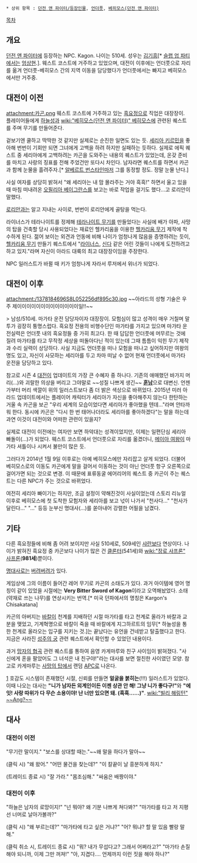  * 상위 항목 : [[던전 앤 파이터/등장인물]], [[언더풋]], [[베히모스(던전 앤 파이터)]]

[[목차]]

== 개요 ==
[[던전 앤 파이터]]에 등장하는 NPC. Kagon. 나이는 510세. 성우는 [[김기흥]][* [[슬랩 업 파티]]에서는 [[엄상현]].]. 웨스트 코스트에 거주하고 있었으며, 대전이 이후에는 언더풋으로 자리를 옮겨 언더풋-베히모스 간의 지역 이동을 담당했다가 언더풋에서는 빠지고 베히모스에서만 거주중.

== 대전이 이전 ==
attachment:카곤.png
웨스트 코스트에 거주하고 있는 [[흑요정]]으로 직업은 대장장이. 플레이어들에게 [[하늘성]]과 [[wiki:"베히모스(던전 앤 파이터)" 베히모스]]에 관련된 퀘스트를 주며 무기를 만들어준다.

겉보기엔 쿨하고 딱딱한 것 같지만 실제로는 순진한 일면도 있는 듯. [[세리아 키르민]]을 좋아해 번번이 기회만 되면 그녀에게 고백을 하려 하지만 실패하는 듯하다. 실제로 에픽 퀘스트 중 세리아에게 고백하려는 카곤을 도와주는 내용의 퀘스트가 있었는데, 온갖 준비를 마치고 사랑의 징표를 전해 주었건만 또다시 차인다. 남자라면 퀘스트를 하면서 카곤과 함께 눈물을 흘려주자.[* [[알베르트 번스타인]]마저 그를 동정할 정도. 정말 눈물 난다.]

사실 여자를 상당히 밝혀서 "왜 세리아는 내 맘 몰라주는 거야 흑흑!" 하면서 울고 있을 때 마침 떠내려온 [[오필리아 베이그란스]]를 보고는 바로 작업을 걸기도 했다…고 로리안이 말했다.

[[로리안]]과는 알고 지내는 사이로, 번번이 로리안에게 골탕을 먹는다.

라이너스가 테라나이트를 정제해 [[테라나이트 무기]]를 만들었다는 사실에 배가 아파, 사망의 탑을 건축할 당시 사용되었다는 재료인 헬카리움을 이용한 [[헬카리움 무기]] 제작에 착수하게 된다. 젊어 보이는 외견과 언동에 비해 나이가 엄청나게 많음을 증명하려는 듯이, [[헬카리움 무기]] 만들기 퀘스트에서 "[[라이너스]], [[신다]] 같은 어린 것들이 나에게 도전하려고 하고 있지."라며 자신이 아라드 대륙의 최고 대장장이임을 주장한다. 

NPC 일러스트가 바뀔 때 키가 엄청나게 자라서 루저에서 위너가 되었다.

== 대전이 이후 ==
attachment:/1378184696S8L052256df895c30.jpg
~~아라드의 성형 기술은 우주 제이이이이이이이이이이이이이일!!~~

> 남성/510세. 마가타 운전 담당자이자 대장장이. 모험심이 많고 성격이 매우 거칠며 말투가 굉장히 퉁명스럽다. 흑요정 전용의 비행수단인 마가타를 가지고 있으며 마가타 운전실력은 언더풋 내의 흑요정들 중 가히 최고다. 한 때 답답한 언더풋에 머무르는 것에 질려 마가타를 타고 무작정 세상을 떠돌아다닌 적이 있는데 그때 틈틈이 익힌 무기 제작과 수리 실력이 상당하다. 사실 지금도 언더풋을 떠나 모험을 떠나고 싶어하지만 여왕의 명도 있고, 자신이 사모하는 세리아를 두고 차마 떠날 수 없어 현재 언더풋에서 마가타 운전을 담당하고 있다.

참고로 시즌 4 [[대전이]] 업데이트의 가장 큰 수혜자 중 하나다. 기존의 애매했던 바가지 머리(...)와 괴랄한 의상을 버리고 그야말로 ~~성질 나쁘게 생긴~~ '''[[훈남]]'''으로 대변신. 언젠가부터 머리 색깔이 위의 일러스트보다 좀 더 밝은 색상으로 바뀌었다. 2015년 미러 아라드 업데이트에서는 플레이어 캐릭터가 세리아가 자신을 좋아해주지 않는다 한탄하는 거울 속 카곤을 보곤 "우리 세계의 모습이었다면 세리아가 좋아했을 텐데..."라며 안타까워 한다. 동시에 카곤은 "다시 한 번 태어나더라도 세리아를 좋아하겠다"는 말을 하는데 과연 이것이 대전이와 어떠한 관련이 있을지?

실제로 대전이 이전에는 여자만 보면 하악대는 성격이었지만, 이제는 일편단심 세리아 빠돌이(...)가 되었다. 웨스트 코스트에서 언더풋으로 자리를 옮겼더니, [[메이아 여왕]]이 마가타 셔틀이나 시켜서 불만이 많은 듯.

그러다가 2014년 1월 9일 이후로는 아예 베히모스에만 자리잡고 살게 되었다. 더불어 베히모스로의 이동도 카곤에게 말을 걸어서 이동하는 것이 아닌 언더풋 항구 오른쪽으로 걸어가면 되는 것으로 변경. 이 때문에 표류동굴 에어리어의 퀘스트 중 카곤이 주는 퀘스트는 다른 NPC가 주는 것으로 바뀌었다.

여전히 세리아 빠이기는 하지만, 조금 설정이 약해진것이 사실이었는데 스토리 리뉴얼 이후로 베히모스에 첫 도착한 모험자와 세리아를 보고 넋이 나가서 "천사다..." "천사가 달린다..." "..." 등등 눈부신 명대사(...)를 쏟아내어 강렬한 어필을 남겼다.

== 기타 ==
다른 흑요정들에 비해 좀 어려 보이지만 사실 510세로, 509세인 [[샤란]]보다 연상이다. 나이가 밝혀진 흑요정 중 카곤보다 나이가 많은 건 [[클론터]](541세)와 [[wiki:"장로 사프론" 사프론]]('''981세''')뿐이다.

[[명대사]]로는 [[버려버려]]가 있다.

게임상에 그의 이름이 들어간 레어 무기로 카곤의 소태도가 있다. 과거 아이템에 영어 명칭이 같이 있었을 시절에는 '''Very Bitter Sword of Kagon'''이라고 오역해놨었다. 소태(약재로 쓰는 나무)를 연상시키는 번역.[* 미국 던파에서의 명칭은 Kargon's Chisakatana]

카곤의 아버지는 [[바칼]]이 천계를 지배하던 시절 마가타를 타고 천계로 올라가 바칼과 교분을 맺었고, 기계혁명으로 바칼이 죽을 때 바칼에게 지그하르트의 임무[* 하늘성을 통한 천계로 올라오는 입구를 지키는 것.]는 끝났다는 유언을 건네받고 탈출했다고 한다. 지금은 사라진 [[성주의 궁]] 관련 퀘스트에서 확인할 수 있었던 내용이다.

과거 [[망자의 협곡]] 관련 퀘스트를 통하여 음영 카게마루와 친구 사이임이 밝혀졌다. "사신에게 혼을 팔았어도 그 녀석은 내 친구야!"라는 대사를 보면 절친한 사이였던 모양. 참고로 카게마루는 [[사망의 탑]]에서 랜덤 [[APC]]로 나온다.

[attachment:/575399148619521.jpg]
호감도 시스템이 존재했던 시절, 신뢰를 만들면 '''얼굴을 붉히는'''(!!!) 일러스트가 있었다. 이때 나오는 대사는 '''"니가 남자든 외계인이든 이젠 상관 안 해! 그냥 니가 좋다구!"'''와 '''"에잇! 사랑 따위가 다 무슨 소용이야! 난 너만 있으면 돼. (흑흑……)"'''. [[wiki:"빌리 해링턴" ~~Ang?~~]]

== 대사 ==
=== 대전이 이전 ===
"무기란 말이지."
"보스를 상대할 때는."~~왜 말을 하다가 말아~~

(클릭 시)
"왜 왔어."
"어떤 물건을 찾는데?"
"이 칼끝이 날 흥분하게 하지."

(트레이드 종료 시)
"잘 가라."
"몸조심해."
"싸움은 배짱이야."

=== 대전이 이후 ===
"하늘은 남자의 로망이지!"
"넌 뭐야? 왜 기분 나쁘게 쳐다봐?"
"마가타를 타고 저 지평선 너머로 날아가볼까?"

(클릭 시)
"왜 부르는데?"
"마가타에 타고 싶은 거냐?"
"어? 뭐냐? 할 말 있음 빨랑 말해."

(클릭 취소 시, 트레이드 종료 시)
"뭐? 내가 무섭다고? 그래서 어쩌라고?"
"마가타 손질해야 되니까, 이제 그만 꺼져!"
"아, 지겹다…. 언제까지 이런 짓을 해야 하나?"
